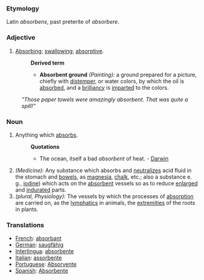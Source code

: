 ===Etymology===
Latin ''absorbens'', past preterite of ''absorbere''.
===Adjective===
#[[Absorbing]]; [[swallowing]]; [[absorptive]].
#:'''Derived term'''
#:*'''Absorbent ground''' ''(Painting):'' a ground prepared for a picture, chiefly with [[distemper]], or water colors, by which the oil is [[absorbed]], and a [[brilliancy]] is [[imparted]] to the colors.

:'' "Those paper towels were amazingly absorbent. That was quite a spill!"''

===Noun===
#Anything which [[absorbs]].
#:'''Quotations'''
#:*The ocean, itself a bad ''absorbent'' of heat. - [[Darwin]]
#''(Medicine):'' Any substance which absorbs and [[neutralizes]] acid fluid in the stomach and [[bowels]], as [[magnesia]], [[chalk]], etc.; also a substance e. g., [[iodine]]) which acts on the [[absorbent]] vessels so as to reduce [[enlarged]] and [[indurated]] parts.
#''(plural, Physiology):'' The vessels by which the processes of [[absorption]] are carried on, as the [[lymphatics]] in animals, the [[extremities]] of the roots in plants.
===Translations===
*[[French]]: [[absorbant]]
*[[German]]: [[saugfähig]]
*[[Interlingua]]: [[absorbente]]
*[[Italian]]: [[assorbente]]
*[[Portuguese]]: [[Absorvente]]
*[[Spanish]]: [[Absorbente]]